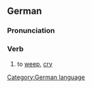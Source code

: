 ==German==
===Pronunciation===
{{IPA|[&#712;vain&#601;n]}}

===Verb===
#to [[weep]], [[cry]]

[[Category:German language]]